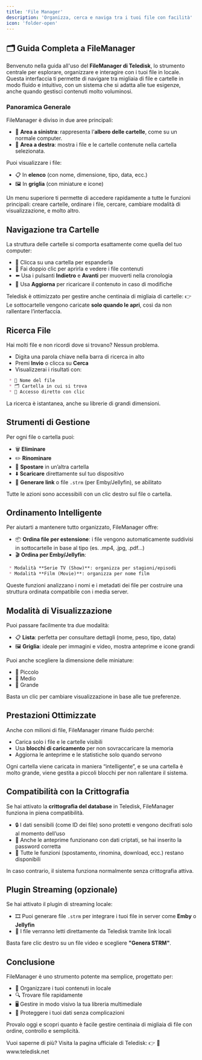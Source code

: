 ```yaml
---
title: 'File Manager'
description: 'Organizza, cerca e naviga tra i tuoi file con facilità'
icon: 'folder-open'
---
```


## 🗂️ Guida Completa a FileManager

Benvenuto nella guida all'uso del **FileManager di Teledisk**, lo strumento centrale per esplorare, organizzare e interagire con i tuoi file in locale. Questa interfaccia ti permette di navigare tra migliaia di file e cartelle in modo fluido e intuitivo, con un sistema che si adatta alle tue esigenze, anche quando gestisci contenuti molto voluminosi.

### Panoramica Generale

FileManager è diviso in due aree principali:

- 📁 **Area a sinistra**: rappresenta l’**albero delle cartelle**, come su un normale computer.
- 📄 **Area a destra**: mostra i file e le cartelle contenute nella cartella selezionata.

Puoi visualizzare i file:

- 📋 In **elenco** (con nome, dimensione, tipo, data, ecc.)
- 🖼️ In **griglia** (con miniature e icone)

<Tip>
Un menu superiore ti permette di accedere rapidamente a tutte le funzioni principali: creare cartelle, ordinare i file, cercare, cambiare modalità di visualizzazione, e molto altro.
</Tip>

## Navigazione tra Cartelle

La struttura delle cartelle si comporta esattamente come quella del tuo computer:

- 🔽 Clicca su una cartella per espanderla
- 📂 Fai doppio clic per aprirla e vedere i file contenuti
- ⬅️ Usa i pulsanti **Indietro** e **Avanti** per muoverti nella cronologia
- 🔄 Usa **Aggiorna** per ricaricare il contenuto in caso di modifiche

Teledisk è ottimizzato per gestire anche centinaia di migliaia di cartelle: 👉 Le sottocartelle vengono caricate **solo quando le apri**, così da non rallentare l’interfaccia.

## Ricerca File

Hai molti file e non ricordi dove si trovano? Nessun problema.

- Digita una parola chiave nella barra di ricerca in alto
- Premi **Invio** o clicca su **Cerca**
- Visualizzerai i risultati con:


```md
 * 📄 Nome del file
 * 🗂️ Cartella in cui si trova
 * 🔗 Accesso diretto con clic
```
La ricerca è istantanea, anche su librerie di grandi dimensioni.

## Strumenti di Gestione

Per ogni file o cartella puoi:

- 🗑️ **Eliminare**
- ✏️ **Rinominare**
- 📂 **Spostare** in un’altra cartella
- ⬇️ **Scaricare** direttamente sul tuo dispositivo
- 🔗 **Generare link** o file `.strm` (per Emby/Jellyfin), se abilitato


<Tip>
Tutte le azioni sono accessibili con un clic destro sul file o cartella.
</Tip>

## Ordinamento Intelligente

Per aiutarti a mantenere tutto organizzato, FileManager offre:

- 📦 **Ordina file per estensione**: i file vengono automaticamente suddivisi in sottocartelle in base al tipo (es. .mp4, .jpg, .pdf…)
- 🎬 **Ordina per Emby/Jellyfin**:

```md
 * Modalità **Serie TV (Show)**: organizza per stagioni/episodi
 * Modalità **Film (Movie)**: organizza per nome film
```

Queste funzioni analizzano i nomi e i metadati dei file per costruire una struttura ordinata compatibile con i media server.

## Modalità di Visualizzazione

Puoi passare facilmente tra due modalità:

- 📋 **Lista**: perfetta per consultare dettagli (nome, peso, tipo, data)
- 🖼️ **Griglia**: ideale per immagini e video, mostra anteprime e icone grandi

Puoi anche scegliere la dimensione delle miniature:

- 🔹 Piccolo
- 🔸 Medio
- 🔶 Grande
<Tip>
Basta un clic per cambiare visualizzazione in base alle tue preferenze.
</Tip>

## Prestazioni Ottimizzate

Anche con milioni di file, FileManager rimane fluido perché:

- Carica solo i file e le cartelle visibili
- Usa **blocchi di caricamento** per non sovraccaricare la memoria
- Aggiorna le anteprime e le statistiche solo quando servono

Ogni cartella viene caricata in maniera “intelligente”, e se una cartella è molto grande, viene gestita a piccoli blocchi per non rallentare il sistema.

## Compatibilità con la Crittografia

Se hai attivato la **crittografia del database** in Teledisk, FileManager funziona in piena compatibilità.

- 🔒 I dati sensibili (come ID dei file) sono protetti e vengono decifrati solo al momento dell’uso
- 📸 Anche le anteprime funzionano con dati criptati, se hai inserito la password corretta
- 📂 Tutte le funzioni (spostamento, rinomina, download, ecc.) restano disponibili

In caso contrario, il sistema funziona normalmente senza crittografia attiva.

## Plugin Streaming (opzionale)

Se hai attivato il plugin di streaming locale:

- 🎞️ Puoi generare file `.strm` per integrare i tuoi file in server come **Emby** o **Jellyfin**
- 🔗 I file verranno letti direttamente da Teledisk tramite link locali

Basta fare clic destro su un file video e scegliere **"Genera STRM"**.

## Conclusione

FileManager è uno strumento potente ma semplice, progettato per:

- 📁 Organizzare i tuoi contenuti in locale
- 🔍 Trovare file rapidamente
- 🖥️ Gestire in modo visivo la tua libreria multimediale
- 🔐 Proteggere i tuoi dati senza complicazioni

Provalo oggi e scopri quanto è facile gestire centinaia di migliaia di file con ordine, controllo e semplicità.


<Note>
Vuoi saperne di più? Visita la pagina ufficiale di Teledisk: 👉 🔗 www.teledisk.net
</Note>